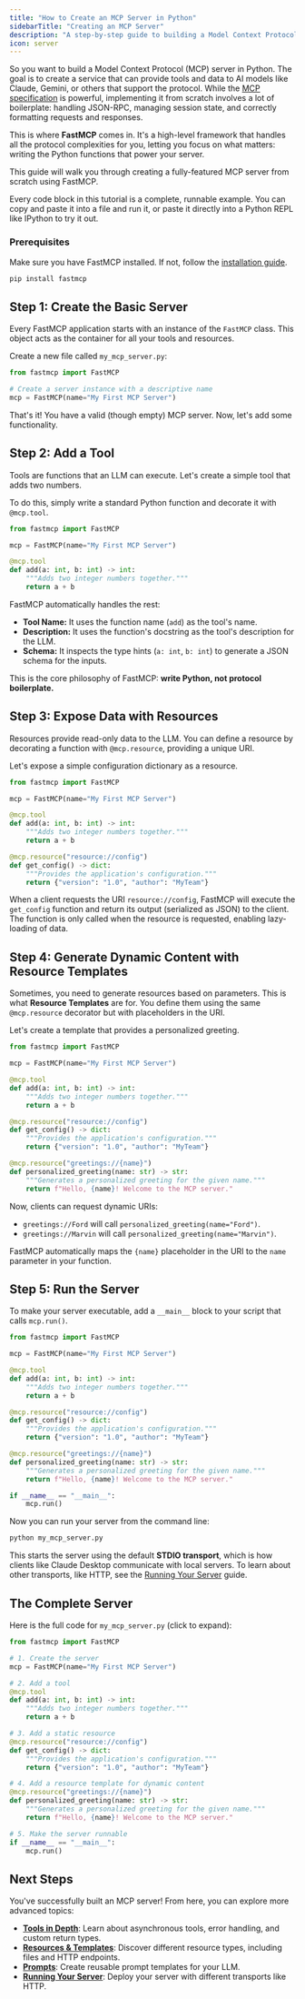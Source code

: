 ---
title: "How to Create an MCP Server in Python"
sidebarTitle: "Creating an MCP Server"
description: "A step-by-step guide to building a Model Context Protocol (MCP) server using Python and FastMCP, from basic tools to dynamic resources."
icon: server
---

So you want to build a Model Context Protocol (MCP) server in Python. The goal is to create a service that can provide tools and data to AI models like Claude, Gemini, or others that support the protocol. While the [MCP specification](https://modelcontextprotocol.io/specification/) is powerful, implementing it from scratch involves a lot of boilerplate: handling JSON-RPC, managing session state, and correctly formatting requests and responses.

This is where **FastMCP** comes in. It's a high-level framework that handles all the protocol complexities for you, letting you focus on what matters: writing the Python functions that power your server.

This guide will walk you through creating a fully-featured MCP server from scratch using FastMCP.

<Tip>
Every code block in this tutorial is a complete, runnable example. You can copy and paste it into a file and run it, or paste it directly into a Python REPL like IPython to try it out.
</Tip>

### Prerequisites

Make sure you have FastMCP installed. If not, follow the [installation guide](/getting-started/installation).

```bash
pip install fastmcp
```


## Step 1: Create the Basic Server

Every FastMCP application starts with an instance of the `FastMCP` class. This object acts as the container for all your tools and resources.

Create a new file called `my_mcp_server.py`:

```python my_mcp_server.py
from fastmcp import FastMCP

# Create a server instance with a descriptive name
mcp = FastMCP(name="My First MCP Server")
```

That's it! You have a valid (though empty) MCP server. Now, let's add some functionality.

## Step 2: Add a Tool

Tools are functions that an LLM can execute. Let's create a simple tool that adds two numbers.

To do this, simply write a standard Python function and decorate it with `@mcp.tool`.

```python my_mcp_server.py {5-8}
from fastmcp import FastMCP

mcp = FastMCP(name="My First MCP Server")

@mcp.tool
def add(a: int, b: int) -> int:
    """Adds two integer numbers together."""
    return a + b
```

FastMCP automatically handles the rest:
- **Tool Name:** It uses the function name (`add`) as the tool's name.
- **Description:** It uses the function's docstring as the tool's description for the LLM.
- **Schema:** It inspects the type hints (`a: int`, `b: int`) to generate a JSON schema for the inputs.

This is the core philosophy of FastMCP: **write Python, not protocol boilerplate.**

## Step 3: Expose Data with Resources

Resources provide read-only data to the LLM. You can define a resource by decorating a function with `@mcp.resource`, providing a unique URI.

Let's expose a simple configuration dictionary as a resource.

```python my_mcp_server.py {10-13}
from fastmcp import FastMCP

mcp = FastMCP(name="My First MCP Server")

@mcp.tool
def add(a: int, b: int) -> int:
    """Adds two integer numbers together."""
    return a + b

@mcp.resource("resource://config")
def get_config() -> dict:
    """Provides the application's configuration."""
    return {"version": "1.0", "author": "MyTeam"}
```

When a client requests the URI `resource://config`, FastMCP will execute the `get_config` function and return its output (serialized as JSON) to the client. The function is only called when the resource is requested, enabling lazy-loading of data.

## Step 4: Generate Dynamic Content with Resource Templates

Sometimes, you need to generate resources based on parameters. This is what **Resource Templates** are for. You define them using the same `@mcp.resource` decorator but with placeholders in the URI.

Let's create a template that provides a personalized greeting.

```python my_mcp_server.py {15-17}
from fastmcp import FastMCP

mcp = FastMCP(name="My First MCP Server")

@mcp.tool
def add(a: int, b: int) -> int:
    """Adds two integer numbers together."""
    return a + b

@mcp.resource("resource://config")
def get_config() -> dict:
    """Provides the application's configuration."""
    return {"version": "1.0", "author": "MyTeam"}

@mcp.resource("greetings://{name}")
def personalized_greeting(name: str) -> str:
    """Generates a personalized greeting for the given name."""
    return f"Hello, {name}! Welcome to the MCP server."
```

Now, clients can request dynamic URIs:
- `greetings://Ford` will call `personalized_greeting(name="Ford")`.
- `greetings://Marvin` will call `personalized_greeting(name="Marvin")`.

FastMCP automatically maps the `{name}` placeholder in the URI to the `name` parameter in your function.

## Step 5: Run the Server

To make your server executable, add a `__main__` block to your script that calls `mcp.run()`.

```python my_mcp_server.py {19-20}
from fastmcp import FastMCP

mcp = FastMCP(name="My First MCP Server")

@mcp.tool
def add(a: int, b: int) -> int:
    """Adds two integer numbers together."""
    return a + b

@mcp.resource("resource://config")
def get_config() -> dict:
    """Provides the application's configuration."""
    return {"version": "1.0", "author": "MyTeam"}

@mcp.resource("greetings://{name}")
def personalized_greeting(name: str) -> str:
    """Generates a personalized greeting for the given name."""
    return f"Hello, {name}! Welcome to the MCP server."

if __name__ == "__main__":
    mcp.run()
```

Now you can run your server from the command line:
```bash
python my_mcp_server.py
```
This starts the server using the default **STDIO transport**, which is how clients like Claude Desktop communicate with local servers. To learn about other transports, like HTTP, see the [Running Your Server](/deployment/running-server) guide.

## The Complete Server

Here is the full code for `my_mcp_server.py` (click to expand):

```python my_mcp_server.py [expandable]
from fastmcp import FastMCP

# 1. Create the server
mcp = FastMCP(name="My First MCP Server")

# 2. Add a tool
@mcp.tool
def add(a: int, b: int) -> int:
    """Adds two integer numbers together."""
    return a + b

# 3. Add a static resource
@mcp.resource("resource://config")
def get_config() -> dict:
    """Provides the application's configuration."""
    return {"version": "1.0", "author": "MyTeam"}

# 4. Add a resource template for dynamic content
@mcp.resource("greetings://{name}")
def personalized_greeting(name: str) -> str:
    """Generates a personalized greeting for the given name."""
    return f"Hello, {name}! Welcome to the MCP server."

# 5. Make the server runnable
if __name__ == "__main__":
    mcp.run()
```

## Next Steps

You've successfully built an MCP server! From here, you can explore more advanced topics:

-   [**Tools in Depth**](/servers/tools): Learn about asynchronous tools, error handling, and custom return types.
-   [**Resources & Templates**](/servers/resources): Discover different resource types, including files and HTTP endpoints.
-   [**Prompts**](/servers/prompts): Create reusable prompt templates for your LLM.
-   [**Running Your Server**](/deployment/running-server): Deploy your server with different transports like HTTP.

